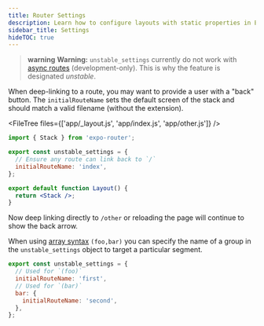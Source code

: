 ```yaml
---
title: Router Settings
description: Learn how to configure layouts with static properties in Expo Router.
sidebar_title: Settings
hideTOC: true
---
```



> **warning** **Warning:** `unstable_settings` currently do not work with [async routes](/router/reference/async-routes/) (development-only). This is why the feature is designated _unstable_.

<APIBox header="initialRouteName">

When deep-linking to a route, you may want to provide a user with a "back" button. The `initialRouteName` sets the default screen of the stack and should match a valid filename (without the extension).

<FileTree files={['app/_layout.js', 'app/index.js', 'app/other.js']} />

```jsx app/_layout.js
import { Stack } from 'expo-router';

export const unstable_settings = {
  // Ensure any route can link back to `/`
  initialRouteName: 'index',
};

export default function Layout() {
  return <Stack />;
}
```

Now deep linking directly to `/other` or reloading the page will continue to show the back arrow.

When using [array syntax](/router/advanced/shared-routes/#arrays) `(foo,bar)` you can specify the name of a group in the `unstable_settings` object to target a particular segment.

```js other.js
export const unstable_settings = {
  // Used for `(foo)`
  initialRouteName: 'first',
  // Used for `(bar)`
  bar: {
    initialRouteName: 'second',
  },
};
```

</APIBox>
